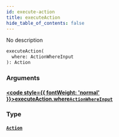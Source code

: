 ```yaml
---
id: execute-action
title: executeAction
hide_table_of_contents: false
---
```








No description

```graphql
executeAction(
  where: ActionWhereInput
): Action
```


### Arguments

#### [<code style={{ fontWeight: 'normal' }}>executeAction.<b>where</b></code>](#)<Bullet />[`ActionWhereInput`](/docs/api/inputs/action-where-input) <Badge class="secondary" text="input"/>
> 
> 

### Type

#### [`Action`](/docs/api/objects/action) <Badge class="secondary" text="object"/>
> 
> 





